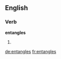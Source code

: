 ==English==

===Verb===
'''entangles'''

# {{third-person singular of|entangle}}

[[de:entangles]]
[[fr:entangles]]